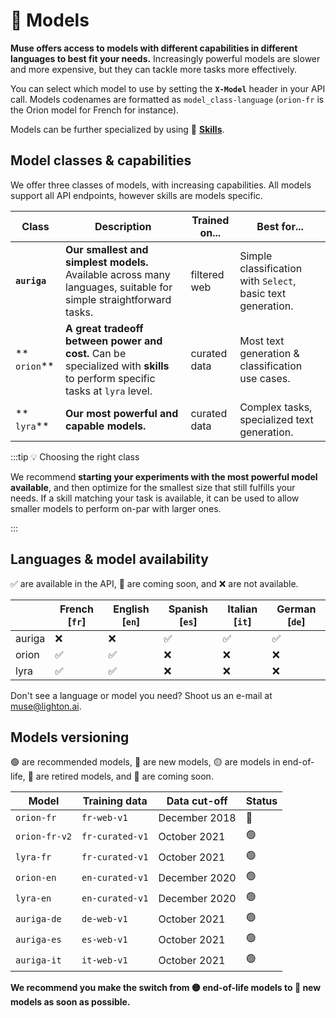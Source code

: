 ---
---

# 🤖 Models

**Muse offers access to models with different capabilities in different languages to best fit your needs.**
Increasingly powerful models are slower and more expensive, but they can tackle more tasks more effectively.

You can select which model to use by setting the **`X-Model`** header in your API call. Models codenames are formatted as
`model_class-language` (`orion-fr` is the Orion model for French for instance).

Models can be further specialized by using 🤹 **[Skills](/api/skills)**.

## Model classes & capabilities

We offer three classes of models, with increasing capabilities. All models support all API endpoints, however
skills are models specific.

| Class        | Description                                                                                                                | Trained on... | Best for...                                                 |
| ------------ | -------------------------------------------------------------------------------------------------------------------------- | ------------- | ----------------------------------------------------------- |
| **`auriga`** | **Our smallest and simplest models.** Available across many languages, suitable for simple straightforward tasks.          | filtered web  | Simple classification with `Select`, basic text generation. |
| ** `orion`** | **A great tradeoff between power and cost.** Can be specialized with **skills** to perform specific tasks at `lyra` level. | curated data  | Most text generation & classification use cases.            |
| ** `lyra`**  | **Our most powerful and capable models.**                                                                                  | curated data  | Complex tasks, specialized text generation.                 |

:::tip 💡 Choosing the right class

We recommend **starting your experiments with the most powerful model available**, and then optimize for the smallest
size that still fulfills your needs. If a skill matching your task is available, it can be used to allow smaller models
to perform on-par with larger ones.

:::

## Languages & model availability

✅ are available in the API, 📆 are coming soon, and ❌ are not available.

|        | French \[`fr`\] | English \[`en`\] | Spanish \[`es`\] | Italian \[`it`\] | German \[`de`\] |
| ------ | --------------- | ---------------- | ---------------- | ---------------- | --------------- |
| auriga | ❌              | ❌               | ✅               | ✅               | ✅              |
| orion  | ✅              | ✅               | ❌               | ❌               | ❌              |
| lyra   | ✅              | ✅               | ❌               | ❌               | ❌              |

Don't see a language or model you need? Shoot us an e-mail at muse@lighton.ai.

## Models versioning

🟢 are recommended models, 🔵 are new models, 🟡 are models in end-of-life, 🔴 are retired models,
and 📆 are coming soon.

| **Model**     | **Training data** | **Data cut-off** | **Status** |
| ------------- | ----------------- | ---------------- | ---------- |
| `orion-fr`    | `fr-web-v1`       | December 2018    | 🔴         |
| `orion-fr-v2` | `fr-curated-v1`   | October 2021     | 🟢         |
| `lyra-fr`     | `fr-curated-v1`   | October 2021     | 🟢         |
| `orion-en`    | `en-curated-v1`   | December 2020    | 🟢         |
| `lyra-en`     | `en-curated-v1`   | December 2020    | 🟢         |
| `auriga-de`   | `de-web-v1`       | October 2021     | 🟢         |
| `auriga-es`   | `es-web-v1`       | October 2021     | 🟢         |
| `auriga-it`   | `it-web-v1`       | October 2021     | 🟢         |

**We recommend you make the switch from 🟡 end-of-life models to 🔵 new models as soon as possible.**
